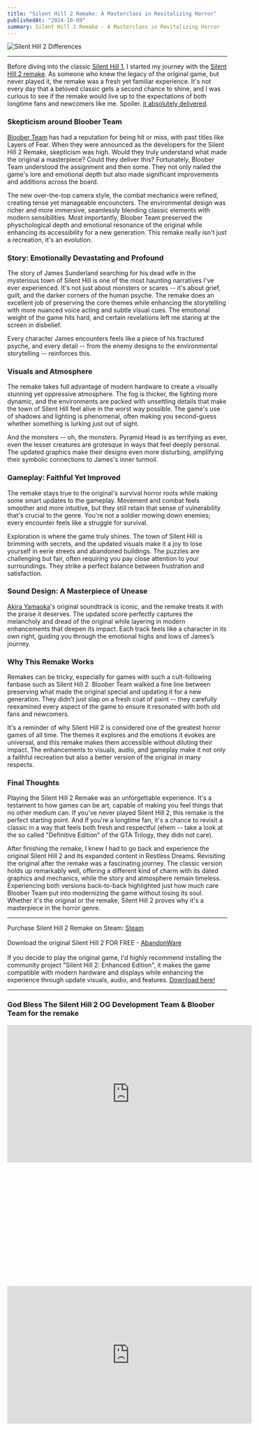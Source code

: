 ```yaml
---
title: "Silent Hill 2 Remake: A Masterclass in Revitalizing Horror"
publishedAt: "2024-10-09"
summary: Silent Hill 2 Remake - A Masterclass in Revitalizing Horror
---
```


![Silent Hill 2 Differences](/blog/silent-hill-two-remake/post-cover.jpg)

---

Before diving into the classic [Silent Hill 1](http://localhost:3000/blog/revisiting-silent-hill-one), I started my journey with the [Silent Hill 2 remake](https://store.steampowered.com/app/2124490/SILENT_HILL_2/). As someone who knew the legacy of the original game, but never played it, the remake was a fresh yet familiar experience. It's not every day that a beloved classic gets a second chance to shine, and I was curious to see if the remake would live up to the expectations of both longtime fans and newcomers like me. Spoiler. <ins>it absolutely delivered</ins>.</br>

### Skepticism around Bloober Team
[Bloober Team](https://www.blooberteam.com/) has had a reputation for being hit or miss, with past titles like Layers of Fear. When they were announced as the developers for the Silent Hill 2 Remake, skepticism was high. Would they truly understand what made the original a masterpiece? Could they deliver this? Fortunately, Bloober Team understood the assignment and then some. They not only nailed the game's lore and emotional depth but also made significant improvements and additions across the board.

The new over-the-top camera style, the combat mechanics were refined, creating tense yet manageable encouncters. The environmental design was richer and more immersive, seamlessly blending classic elements with modern sensibilities. Most importantly, Bloober Team preserved the physchological depth and emotional resonance of the original while enhancing its accessibility for a new generation. This remake really isn't just a recreation, it's an evolution.

### Story: Emotionally Devastating and Profound
The story of James Sunderland searching for his dead wife in the mysterious town of Silent Hill is one of the most haunting narratives I've ever experienced. It's not just about monsters or scares -- it's about grief, guilt, and the darker corners of the human psyche. The remake does an excellent job of preserving the core themes while enhancing the storytelling with more nuanced voice acting and subtle visual cues. The emotional weight of the game hits hard, and certain revelations left me staring at the screen in disbelief.

Every character James encounters feels like a piece of his fractured psyche, and every detail -- from the enemy designs to the environmental storytelling -- reinforces this.

### Visuals and Atmosphere
The remake takes full advantage of modern hardware to create a visually stunning yet oppressive atmosphere. The fog is thicker, the lighting more dynamic, and the environments are packed with unsettling details that make the town of Silent Hill feel alive in the worst way possible. The game's use of shadows and lighting is phenomenal, often making you second-guess whether something is lurking just out of sight.

And the monsters -- oh, the monsters. Pyramid Head is as terrifying as ever, even the lesser creatures are grotesque in ways that feel deeply personal. The updated graphics make their designs even more disturbing, amplifying their symbolic connections to James's inner turmoil.

### Gameplay: Faithful Yet Improved
The remake stays true to the original's survival horror roots while making some smart updates to the gameplay. Movement and combat feels smoother and more intuitive, but they still retain that sense of vulnerability that's crucial to the genre. You're not a soldier mowing down enemies; every encounter feels like a struggle for survival.

Exploration is where the game truly shines. The town of Silent Hill is brimming with secrets, and the updated visuals make it a joy to lose yourself in eerie streets and abandoned buildings. The puzzles are challenging but fair, often requiring you pay close attention to your surroundings. They strike a perfect balance between frustration and satisfaction.

### Sound Design: A Masterpiece of Unease
[Akira Yamaoka](https://en.wikipedia.org/wiki/Akira_Yamaoka)'s original soundtrack is iconic, and the remake treats it with the praise it deserves. The updated score perfectly captures the melancholy and dread of the original while layering in modern enhancements that deepen its impact. Each track feels like a character in its own right, guiding you through the emotional highs and lows of James’s journey.

### Why This Remake Works
Remakes can be tricky, especially for games with such a cult-following fanbase such as Silent Hill 2. Bloober Team walked a fine line between preserving what made the original special and updating it for a new generation. They didn't just slap on a fresh coat of paint -- they carefully reexamined every aspect of the game to ensure it resonated with both old fans and newcomers.

It's a reminder of why Silent Hill 2 is considered one of the greatest horror games of all time. The themes it explores and the emotions it evokes are universal, and this remake makes them accessible without diluting their impact. The enhancements to visuals, audio, and gameplay make it not only a faithful recreation but also a better version of the original in many respects.

### Final Thoughts
Playing the Silent Hill 2 Remake was an unforgettable experience. It's a testament to how games can be art, capable of making you feel things that no other medium can. If you've never played Silent Hill 2, this remake is the perfect starting point. And if you're a longtime fan, it's a chance to revisit a classic in a way that feels both fresh and respectful (ehem -- take a look at the so called "Definitive Edition" of the GTA Trilogy, they didn not care).

After finishing the remake, I knew I had to go back and experience the original Silent Hill 2 and its expanded content in Restless Dreams. Revisiting the original after the remake was a fascinating journey. The classic version holds up remarkably well, offering a different kind of charm with its dated graphics and mechanics, while the story and atmosphere remain timeless. Experiencing both versions back-to-back highlighted just how much care Bloober Team put into modernizing the game without losing its soul. Whether it's the original or the remake, Silent Hill 2 proves why it's a masterpiece in the horror genre.

---

Purchase Silent Hill 2 Remake on Steam: [Steam](https://store.steampowered.com/app/2124490/SILENT_HILL_2/)</br></br>
Download the original Silent Hill 2 FOR FREE - [AbandonWare](https://www.myabandonware.com/game/silent-hill-2-restless-dreams-bgd)</br></br>
If you decide to play the original game, I'd highly recommend installing the community project "Silent Hill 2: Enhanced Edition", it makes the game compatible with modern hardware and displays while enhancing the experience through update visuals, audio, and features. [Download here!](https://enhanced.townofsilenthill.com/SH2/)

---

### God Bless The Silent Hill 2 OG Development Team & Bloober Team for the remake

<div style="position: relative; width: 100%; padding-bottom: 56.25%">
    <iframe width="560" height="315" src="https://www.youtube.com/embed/5nYB9E2FbQw?si=WGGthXnICc5ygv6S&amp;start=563" title="YouTube video player" frameborder="0" allow="accelerometer; autoplay; clipboard-write; encrypted-media; gyroscope; picture-in-picture; web-share" referrerpolicy="strict-origin-when-cross-origin" allowfullscreen>
    </iframe>
</div>

<div style="position: relative; width: 100%; padding-bottom: 56.25%">
    <iframe width="560" height="315" src="https://www.youtube.com/embed/zvoIPWz6Um4?si=MI-yxm27IQ1h-_Ze" title="YouTube video player" frameborder="0" allow="accelerometer; autoplay; clipboard-write; encrypted-media; gyroscope; picture-in-picture; web-share" referrerpolicy="strict-origin-when-cross-origin" allowfullscreen>
    </iframe>
</div>